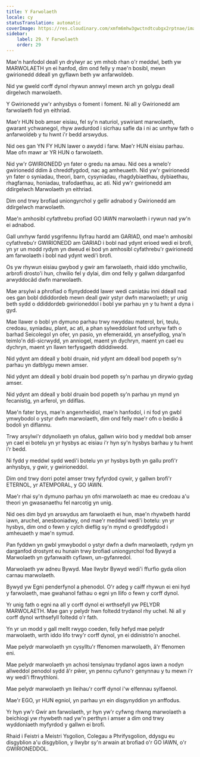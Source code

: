 ```yaml
---
title: Y Farwolaeth
locale: cy
statusTranslation: automatic
coverImage: https://res.cloudinary.com/xmfm6mhw3gwctndtcubgx2rptnae/image/upload/v1740337243/small_cover_educacion_fundamental_a051170f1c.webp
sidebar:
    label: 29. Y Farwolaeth
    order: 29
---
```

Mae'n hanfodol deall yn drylwyr ac ym mhob rhan o'r meddwl, beth yw MARWOLAETH yn ei hanfod, dim ond felly y mae'n bosibl, mewn gwirionedd ddeall yn gyflawn beth yw anfarwoldeb.

Nid yw gweld corff dynol rhywun annwyl mewn arch yn golygu deall dirgelwch marwolaeth.

Y Gwirionedd yw'r anhysbys o foment i foment. Ni all y Gwirionedd am farwolaeth fod yn eithriad.

Mae'r HUN bob amser eisiau, fel sy'n naturiol, yswiriant marwolaeth, gwarant ychwanegol, rhyw awdurdod i sicrhau safle da i ni ac unrhyw fath o anfarwoldeb y tu hwnt i'r bedd arswydus.

Nid oes gan YN FY HUN lawer o awydd i farw. Mae'r HUN eisiau parhau. Mae ofn mawr ar YR HUN o farwolaeth.

Nid yw'r GWIRIONEDD yn fater o gredu na amau. Nid oes a wnelo'r gwirionedd ddim â chreddfygdod, nac ag amheuaeth. Nid yw'r gwirionedd yn fater o syniadau, theori, barn, cysyniadau, rhagdybiaethau, dybiaethau, rhagfarnau, honiadau, trafodaethau, ac ati. Nid yw'r gwirionedd am ddirgelwch Marwolaeth yn eithriad.

Dim ond trwy brofiad uniongyrchol y gellir adnabod y Gwirionedd am ddirgelwch marwolaeth.

Mae'n amhosibl cyfathrebu profiad GO IAWN marwolaeth i rywun nad yw'n ei adnabod.

Gall unrhyw fardd ysgrifennu llyfrau hardd am GARIAD, ond mae'n amhosibl cyfathrebu'r GWIRIONEDD am GARIAD i bobl nad ydynt erioed wedi ei brofi, yn yr un modd rydym yn dweud ei bod yn amhosibl cyfathrebu'r gwirionedd am farwolaeth i bobl nad ydynt wedi'i brofi.

Os yw rhywun eisiau gwybod y gwir am farwolaeth, rhaid iddo ymchwilio, arbrofi drosto'i hun, chwilio fel y dylai, dim ond felly y gallwn ddarganfod arwyddocâd dwfn marwolaeth.

Mae arsylwi a phrofiad o flynyddoedd lawer wedi caniatáu inni ddeall nad oes gan bobl ddiddordeb mewn deall gwir ystyr dwfn marwolaeth; yr unig beth sydd o ddiddordeb gwirioneddol i bobl yw parhau yn y tu hwnt a dyna i gyd.

Mae llawer o bobl yn dymuno parhau trwy nwyddau materol, bri, teulu, credoau, syniadau, plant, ac ati, a phan sylweddolant fod unrhyw fath o barhad Seicolegol yn ofer, yn pasio, yn efemeraidd, yn ansefydlog, yna'n teimlo'n ddi-sicrwydd, yn anniogel, maent yn dychryn, maent yn cael eu dychryn, maent yn llawn terfysgaeth ddiddiwedd.

Nid ydynt am ddeall y bobl druain, nid ydynt am ddeall bod popeth sy'n parhau yn datblygu mewn amser.

Nid ydynt am ddeall y bobl druain bod popeth sy'n parhau yn dirywio gydag amser.

Nid ydynt am ddeall y bobl druain bod popeth sy'n parhau yn mynd yn fecanistig, yn arferol, yn ddiflas.

Mae'n fater brys, mae'n angenrheidiol, mae'n hanfodol, i ni fod yn gwbl ymwybodol o ystyr dwfn marwolaeth, dim ond felly mae'r ofn o beidio â bodoli yn diflannu.

Trwy arsylwi'r ddynoliaeth yn ofalus, gallwn wirio bod y meddwl bob amser yn cael ei botelu yn yr hysbys ac eisiau i'r hyn sy'n hysbys barhau y tu hwnt i'r bedd.

Ni fydd y meddwl sydd wedi'i botelu yn yr hysbys byth yn gallu profi'r anhysbys, y gwir, y gwirioneddol.

Dim ond trwy dorri potel amser trwy fyfyrdod cywir, y gallwn brofi'r ETERNOL, yr ATEMPORAL, y GO IAWN.

Mae'r rhai sy'n dymuno parhau yn ofni marwolaeth ac mae eu credoau a'u theori yn gwasanaethu fel narcotig yn unig.

Nid oes dim byd yn arswydus am farwolaeth ei hun, mae'n rhywbeth hardd iawn, aruchel, anesboniadwy, ond mae'r meddwl wedi'i botelu: yn yr hysbys, dim ond o fewn y cylch dieflig sy'n mynd o greddfygdod i amheuaeth y mae'n symud.

Pan fyddwn yn gwbl ymwybodol o ystyr dwfn a dwfn marwolaeth, rydym yn darganfod drostynt eu hunain trwy brofiad uniongyrchol fod Bywyd a Marwolaeth yn gyfanwaith cyflawn, un-gyfanredol.

Marwolaeth yw adneu Bywyd. Mae llwybr Bywyd wedi'i ffurfio gyda olion carnau marwolaeth.

Bywyd yw Egni penderfynol a phenodol. O'r adeg y caiff rhywun ei eni hyd y farwolaeth, mae gwahanol fathau o egni yn llifo o fewn y corff dynol.

Yr unig fath o egni na all y corff dynol ei wrthsefyll yw PELYDR MARWOLAETH. Mae gan y pelydr hwn foltedd trydanol rhy uchel. Ni all y corff dynol wrthsefyll foltedd o'r fath.

Yn yr un modd y gall mellt rwygo coeden, felly hefyd mae pelydr marwolaeth, wrth iddo lifo trwy'r corff dynol, yn ei ddinistrio'n anochel.

Mae pelydr marwolaeth yn cysylltu'r ffenomen marwolaeth, â'r ffenomen eni.

Mae pelydr marwolaeth yn achosi tensiynau trydanol agos iawn a nodyn allweddol penodol sydd â'r pŵer, yn pennu cyfuno'r genynnau y tu mewn i'r wy wedi'i ffrwythloni.

Mae pelydr marwolaeth yn lleihau'r corff dynol i'w elfennau sylfaenol.

Mae'r EGO, yr HUN egniol, yn parhau yn ein disgynyddion yn anffodus.

Yr hyn yw'r Gwir am farwolaeth, yr hyn yw'r cyfwng rhwng marwolaeth a beichiogi yw rhywbeth nad yw'n perthyn i amser a dim ond trwy wyddoniaeth myfyrdod y gallwn ei brofi.

Rhaid i Feistri a Meistri Ysgolion, Colegau a Phrifysgolion, ddysgu eu disgyblion a'u disgyblion, y llwybr sy'n arwain at brofiad o'r GO IAWN, o'r GWIRIONEDDOL.

